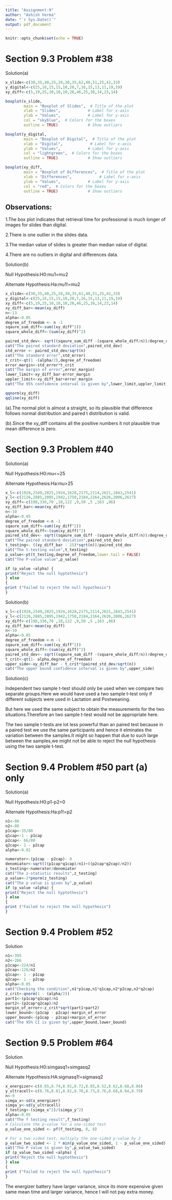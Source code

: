 ```yaml
---
title: "Assignment-9"
author: "Ashish Verma"
date: "`r Sys.Date()`"
output: pdf_document
---
```


```r
knitr::opts_chunk$set(echo = TRUE)
```
# Section 9.3 Problem #38
Solution(a)
```R
x_slide<-c(30,35,40,25,20,30,35,62,40,51,25,42,33)
y_digital<-c(25,16,15,15,10,20,7,16,15,13,11,19,19)
xy_diff<-c(5,19,25,10,10,10,28,46,25,38,14,23,14)

boxplot(x_slide,
        main = "Boxplot of Slides",  # Title of the plot
        xlab = "Slides",            # Label for x-axis
        ylab = "Values",            # Label for y-axis
        col = "skyblue",  # Colors for the boxes
        outline = TRUE)             # Show outliers

boxplot(y_digital,
        main = "Boxplot of Digital",  # Title of the plot
        xlab = "Digital",            # Label for x-axis
        ylab = "Values",            # Label for y-axis
        col = "lightgreen",  # Colors for the boxes
        outline = TRUE)             # Show outliers

boxplot(xy_diff,
        main = "Boxplot of Differences",  # Title of the plot
        xlab = "Differences",            # Label for x-axis
        ylab = "Values",            # Label for y-axis
        col = "red",  # Colors for the boxes
        outline = TRUE)             # Show outliers
```
## Observations:

1.The box plot indicates that retrieval time for professional is much longer of images for slides than digital.

2.There is one outlier in the slides data.

3.The median value of slides is greater than median value of digital.

4.There are no outliers in digital and differences data.


Solution(b)

Null Hypothesis:H0:mu1=mu2

Alternate Hypothesis:Ha:mu1!=mu2

```R
x_slide<-c(30,35,40,25,20,30,35,62,40,51,25,42,33)
y_digital<-c(25,16,15,15,10,20,7,16,15,13,11,19,19)
xy_diff<-c(5,19,25,10,10,10,28,46,25,38,14,23,14)
xy_diff_bar<-mean(xy_diff)
n<-13
alpha<-0.05
degree_of_freedom <- n -1 
sqaure_sum_diff<-sum((xy_diff^2))
square_whole_diff<-(sum(xy_diff)^2)

paired_std_dev<- sqrt((sqaure_sum_diff -(square_whole_diff/n))/degree_of_freedom)
cat("The paired standard deviation",paired_std_dev)
std_error <- paired_std_dev/sqrt(n)
cat("The standard error",std_error)
t_crit<-qt(1 -(alpha/2),degree_of_freedom)
error_margin<-std_error*t_crit
cat("The margin of error",error_margin)
lower_limit<-xy_diff_bar-error_margin
uppler_limit<-xy_diff_bar+error_margin
cat("The 95% confidence interval is given by",lower_limit,uppler_limit)

qqnorm(xy_diff)
qqline(xy_diff)
```
(a).The normal plot is almost a straight, so its plausible that difference  follows normal distribution and paired t distribution is valid.

(b).Since the xy_diff contains all the positive numbers it not plausible true mean difference is zero.

# Section 9.3 Problem #40
Solution(a)

Null Hypothesis:H0:mu<=25

Alternate Hypothesis:Ha:mu>25
```R
x_l<-c(1928,2549,2825,1924,1628,2175,2114,2621,1843,2541)
y_l<-c(2126,2885,2895,1942,1750,2184,2164,2626,2006,2627)
xy_diff<-c(198,336,70 ,18,122 ,9,50 ,5 ,163 ,86)
xy_diff_bar<-mean(xy_diff)
n<-10
alpha<-0.05
degree_of_freedom <-n -1
sqaure_sum_diff<-sum((xy_diff^2))
square_whole_diff<-(sum(xy_diff)^2)
paired_std_dev<- sqrt((sqaure_sum_diff -(square_whole_diff/n))/degree_of_freedom)
cat("The paired standard deviation",paired_std_dev)
t_testing<- ((xy_diff_bar - 25)*sqrt(n))/paired_std_dev
cat("The t-testing value",t_testing)
p_value<-pt(t_testing,degree_of_freedom,lower.tail = FALSE)
cat("The P-value value",p_value)

if (p_value <alpha) {
print("Reject the null hyptothesis")
} else 
{
print ("Failed to reject the null hypothesis")
} 
```
Solution(b)
```R
x_l<-c(1928,2549,2825,1924,1628,2175,2114,2621,1843,2541)
y_l<-c(2126,2885,2895,1942,1750,2184,2164,2626,2006,2627)
xy_diff<-c(198,336,70 ,18,122 ,9,50 ,5 ,163 ,86)
xy_diff_bar<-mean(xy_diff)
n<-10
alpha<-0.05
degree_of_freedom <-n -1
sqaure_sum_diff<-sum((xy_diff^2))
square_whole_diff<-(sum(xy_diff)^2)
paired_std_dev<- sqrt((sqaure_sum_diff -(square_whole_diff/n))/degree_of_freedom)
t_crit<-qt(1- alpha,degree_of_freedom)
upper_side<-xy_diff_bar - t_crit*(paired_std_dev/sqrt(n))
cat("The upper bound confidence interval is given by",upper_side)
```
Solution(c)

Independent two sample t-test should only be used when we compare two separate groups.Here we would have used a two sample t-test only if different subjects were used in Lactation and Postweaning.

But here we used the same subject to obtain the measurements for the two situations.Therefore an two sample t-test would not be appropriate here.

The two sample t-tests are lot less powerful than an paired test because in a paired test we use the same participants and hence it elminates the variation between the samples.It might so happen that due to such large between the samples,we might not be able to reject the null hypothesis using the two sample t-test.

# Section 9.4 Problem #50 part (a) only

Solution(a)

Null Hypothesis:H0:p1-p2=0

Alternate Hypothesis:Ha:p1!=p2
```R
n1<-80
n2<-80
p1cap<-35/80
q1cap<-1 - p1cap
p2cap<- 66/80
q2cap<- 1 - p2cap
alpha<-0.01

numerator<-(p1cap - p2cap)- 0
denomiator<-sqrt(((p1cap*q1cap)/n1)+((p2cap*q2cap)/n2))
z_testing<-numerator/denomiator
cat("The z-statistic results",z_testing)
p_value<-2*pnorm(z_testing)
cat("The p value is given by",p_value)
if (p_value <alpha) {
print("Reject the null hyptothesis")
} else 
{
print ("Failed to reject the null hypothesis")
} 
```
# Section 9.4 Problem #52

Solution
```R
n1<-395
n2<-266
p1cap<-224/n1
p2cap<-126/n2
q1cap<- 1 - p1cap
q2cap<- 1 - p2cap
alpha<-0.05
cat("Checking the condition",n1*p1cap,n1*q1cap,n2*p2cap,n2*q2cap)
z_crit<-qnorm(1 - (alpha/2))
part1<-(p1cap*q1cap)/n1
part2<-(p2cap*q2cap)/n2
margin_of_error<-z_crit*sqrt(part1+part2)
lower_bound<-(p1cap - p2cap)-margin_of_error
upper_bound<-(p1cap - p2cap)+margin_of_error
cat("The 95% CI is given by",upper_bound,lower_bound)
```

# Section 9.5 Problem #64
Solution

Null Hypothesis:H0:simgasq1=simgasq2

Alternate Hypothesis:HA:sigmasq1!=sigmasq2

```R
x_energizer<-c(8.65,8.74,8.91,8.72,8.85,8.52,8.62,8.68,8.86)
y_ultracell<-c(8.76,8.81,8.81,8.70,8.73,8.76,8.68,8.64,8.79)
n<-9
simga_x<-sd(x_energizer)
simga_y<-sd(y_ultracell)
f_testing<-(simga_x^2)/(simga_y^2)
alpha<-0.05
cat("The f testing result",f_testing)
# Calculate the p-value for a one-sided test
p_value_one_sided <- pf(f_testing, 8, 8)

# For a two-sided test, multiply the one-sided p-value by 2
p_value_two_sided <- 2 * min(p_value_one_sided, 1 - p_value_one_sided)
cat("The P value is given by",p_value_two_sided)
if (p_value_two_sided <alpha) {
print("Reject the null hyptothesis")
} else 
{
print ("Failed to reject the null hypothesis")
} 
```
The energizer battery have larger variance, since its more expensive given same mean time and larger variance, hence I will not pay extra money.


